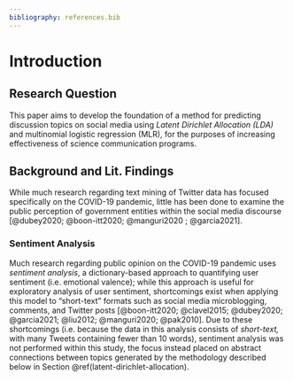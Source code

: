 ```yaml
---
bibliography: references.bib
---
```


# Introduction

## Research Question

This paper aims to develop the foundation of a method for predicting discussion topics on social media using *Latent Dirichlet Allocation (LDA)* and multinomial logistic regression (MLR), for the purposes of increasing effectiveness of science communication programs.

## Background and Lit. Findings

While much research regarding text mining of Twitter data has focused specifically on the COVID-19 pandemic, little has been done to examine the public perception of government entities within the social media discourse [@dubey2020; @boon-itt2020; @manguri2020 ; @garcia2021].

### Sentiment Analysis

Much research regarding public opinion on the COVID-19 pandemic uses *sentiment analysis*, a dictionary-based approach to quantifying user sentiment (i.e. emotional valence); while this approach is useful for exploratory analysis of user sentiment, shortcomings exist when applying this model to "short-text" formats such as social media microblogging, comments, and Twitter posts [@boon-itt2020; @clavel2015; @dubey2020; @garcia2021; @liu2012; @manguri2020; @pak2010]. Due to these shortcomings (i.e. because the data in this analysis consists of *short-text,* with many Tweets containing fewer than 10 words), sentiment analysis was not performed within this study, the focus instead placed on abstract connections between topics generated by the methodology described below in Section \@ref(latent-dirichlet-allocation).
